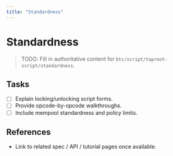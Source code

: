 ```yaml
---
title: "Standardness"
---
```


# Standardness

> TODO: Fill in authoritative content for `btc/script/taproot-script/standardness`.

## Tasks
- [ ] Explain locking/unlocking script forms.
- [ ] Provide opcode-by-opcode walkthroughs.
- [ ] Include mempool standardness and policy limits.

## References
- Link to related spec / API / tutorial pages once available.
